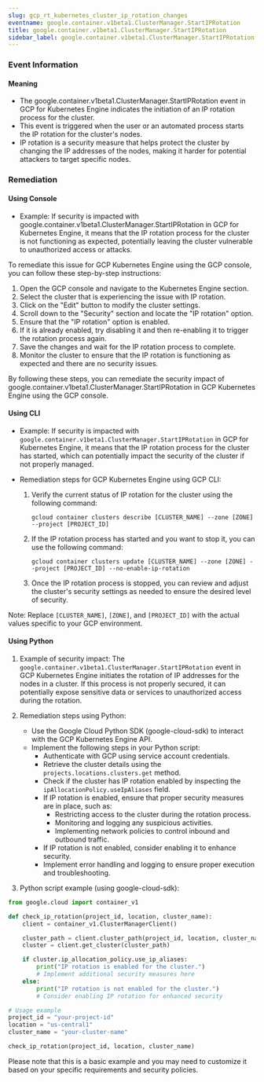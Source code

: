 ```yaml
--- 
slug: gcp_rt_kubernetes_cluster_ip_rotation_changes
eventname: google.container.v1beta1.ClusterManager.StartIPRotation
title: google.container.v1beta1.ClusterManager.StartIPRotation
sidebar_label: google.container.v1beta1.ClusterManager.StartIPRotation
---
```

                       
### Event Information

#### Meaning

- The google.container.v1beta1.ClusterManager.StartIPRotation event in GCP for Kubernetes Engine indicates the initiation of an IP rotation process for the cluster.
- This event is triggered when the user or an automated process starts the IP rotation for the cluster's nodes.
- IP rotation is a security measure that helps protect the cluster by changing the IP addresses of the nodes, making it harder for potential attackers to target specific nodes.

### Remediation

#### Using Console

- Example: If security is impacted with google.container.v1beta1.ClusterManager.StartIPRotation in GCP for Kubernetes Engine, it means that the IP rotation process for the cluster is not functioning as expected, potentially leaving the cluster vulnerable to unauthorized access or attacks.

To remediate this issue for GCP Kubernetes Engine using the GCP console, you can follow these step-by-step instructions:

1. Open the GCP console and navigate to the Kubernetes Engine section.
2. Select the cluster that is experiencing the issue with IP rotation.
3. Click on the "Edit" button to modify the cluster settings.
4. Scroll down to the "Security" section and locate the "IP rotation" option.
5. Ensure that the "IP rotation" option is enabled.
6. If it is already enabled, try disabling it and then re-enabling it to trigger the rotation process again.
7. Save the changes and wait for the IP rotation process to complete.
8. Monitor the cluster to ensure that the IP rotation is functioning as expected and there are no security issues.

By following these steps, you can remediate the security impact of google.container.v1beta1.ClusterManager.StartIPRotation in GCP Kubernetes Engine using the GCP console.

#### Using CLI

- Example: If security is impacted with `google.container.v1beta1.ClusterManager.StartIPRotation` in GCP for Kubernetes Engine, it means that the IP rotation process for the cluster has started, which can potentially impact the security of the cluster if not properly managed.

- Remediation steps for GCP Kubernetes Engine using GCP CLI:
  1. Verify the current status of IP rotation for the cluster using the following command:
     ```
     gcloud container clusters describe [CLUSTER_NAME] --zone [ZONE] --project [PROJECT_ID]
     ```
  2. If the IP rotation process has started and you want to stop it, you can use the following command:
     ```
     gcloud container clusters update [CLUSTER_NAME] --zone [ZONE] --project [PROJECT_ID] --no-enable-ip-rotation
     ```
  3. Once the IP rotation process is stopped, you can review and adjust the cluster's security settings as needed to ensure the desired level of security.

Note: Replace `[CLUSTER_NAME]`, `[ZONE]`, and `[PROJECT_ID]` with the actual values specific to your GCP environment.

#### Using Python

1. Example of security impact: The `google.container.v1beta1.ClusterManager.StartIPRotation` event in GCP Kubernetes Engine initiates the rotation of IP addresses for the nodes in a cluster. If this process is not properly secured, it can potentially expose sensitive data or services to unauthorized access during the rotation.

2. Remediation steps using Python:
   - Use the Google Cloud Python SDK (google-cloud-sdk) to interact with the GCP Kubernetes Engine API.
   - Implement the following steps in your Python script:
     - Authenticate with GCP using service account credentials.
     - Retrieve the cluster details using the `projects.locations.clusters.get` method.
     - Check if the cluster has IP rotation enabled by inspecting the `ipAllocationPolicy.useIpAliases` field.
     - If IP rotation is enabled, ensure that proper security measures are in place, such as:
       - Restricting access to the cluster during the rotation process.
       - Monitoring and logging any suspicious activities.
       - Implementing network policies to control inbound and outbound traffic.
     - If IP rotation is not enabled, consider enabling it to enhance security.
     - Implement error handling and logging to ensure proper execution and troubleshooting.

3. Python script example (using google-cloud-sdk):
```python
from google.cloud import container_v1

def check_ip_rotation(project_id, location, cluster_name):
    client = container_v1.ClusterManagerClient()

    cluster_path = client.cluster_path(project_id, location, cluster_name)
    cluster = client.get_cluster(cluster_path)

    if cluster.ip_allocation_policy.use_ip_aliases:
        print("IP rotation is enabled for the cluster.")
        # Implement additional security measures here
    else:
        print("IP rotation is not enabled for the cluster.")
        # Consider enabling IP rotation for enhanced security

# Usage example
project_id = "your-project-id"
location = "us-central1"
cluster_name = "your-cluster-name"

check_ip_rotation(project_id, location, cluster_name)
```
Please note that this is a basic example and you may need to customize it based on your specific requirements and security policies.


 
